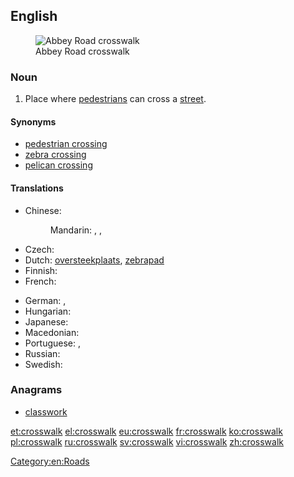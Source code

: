 ==English==
[[Image:Abbey Road Zebra crossing 2004-01.jpg|thumb|Abbey Road crosswalk]]

===Noun===
{{wikipedia}}
{{en-noun}}

# {{US}} Place where [[pedestrian]]s can cross a [[street]].

====Synonyms====
* [[pedestrian crossing]]
* [[zebra crossing]]
* [[pelican crossing]]

====Translations====
{{trans-top|place where pedestrians can cross a street}}
* Chinese:
*: Mandarin: {{t|zh|斑馬線|sc=Hani}}, {{t|zh|斑马线|tr=bānmǎxiàn|sc=Hani}}, {{t|zh|行人穿越道|tr=xíngrén chuānyuèdào|sc=Hani}}
* Czech: {{t|cs|přechod pro chodce|m}}
* Dutch: [[oversteekplaats]], [[zebrapad]] {{n}}
* Finnish: {{t+|fi|suojatie}}
* French: {{t|fr|passage piéton|m}}
{{trans-mid}}
* German: {{t+|de|Zebrastreifen|m}}, {{t|de|Fußgängerübergang|m}}
* Hungarian: {{t+|hu|gyalogátkelőhely}}
* Japanese: {{t|ja|横断歩道|tr=おうだんほどう, ōdan hodō|sc=Jpan}}
* Macedonian: {{t-|mk|пешачки премин|m|tr=péšački prémin}}
* Portuguese: {{t+|pt|faixa de pedestres|f}}, {{t|pt|faixa}}
* Russian: {{t|ru|пешеходный переход|m|tr=pešexódnyj perexód|sc=Cyrl}}
* Swedish: {{t|sv|övergångsställe|n}}
{{trans-bottom}}

===Anagrams===
* [[classwork#English|classwork]]

[[Category:en:Roads]]

[[et:crosswalk]]
[[el:crosswalk]]
[[eu:crosswalk]]
[[fr:crosswalk]]
[[ko:crosswalk]]
[[pl:crosswalk]]
[[ru:crosswalk]]
[[sv:crosswalk]]
[[vi:crosswalk]]
[[zh:crosswalk]]